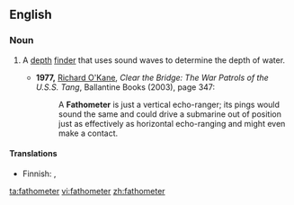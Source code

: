 ==English==

===Noun===
{{en-noun}}

# {{nautical}} A [[depth]] [[finder]] that uses sound waves to determine the depth of water.
#* '''1977,''' [[w:Richard O'Kane|Richard O'Kane]], ''Clear the Bridge: The War Patrols of the U.S.S. Tang'', Ballantine Books (2003), page 347:
#*: A '''Fathometer''' is just a vertical echo-ranger; its pings would sound the same and could drive a submarine out of position just as effectively as horizontal echo-ranging and might even make a contact.

====Translations====
{{trans-top|depth finder}}
* Finnish: {{t-|fi|kaikuluotain}}, {{t+|fi|kaiku}}
{{trans-mid}}
{{trans-bottom}}

[[ta:fathometer]]
[[vi:fathometer]]
[[zh:fathometer]]